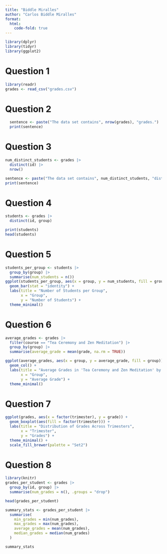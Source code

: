 ```yaml
---
title: "Biddle Miralles"
author: "Carlos Biddle Miralles"
format: 
  html:
    code-fold: true
---
```


```r
library(dplyr)
library(tidyr)
library(ggplot2)
```

# Question 1
```r
library(readr)
grades <- read_csv("grades.csv")
```

# Question 2
```r
  sentence <- paste("The data set contains", nrow(grades), "grades.")
  print(sentence)
```

# Question 3
```r
num_distinct_students <- grades |>
  distinct(id) |>
  nrow()  

sentence <- paste("The data set contains", num_distinct_students, "distinct students.")
print(sentence)  
```

# Question 4
```r
students <- grades |>
  distinct(id, group)  

print(students)
head(students)
```

# Question 5
```r
students_per_group <- students |>
  group_by(group) |>
  summarise(num_students = n())  
ggplot(students_per_group, aes(x = group, y = num_students, fill = group)) +
  geom_bar(stat = "identity") + 
  labs(title = "Number of Students per Group", 
       x = "Group", 
       y = "Number of Students") +
  theme_minimal()
```

# Question 6
```r
average_grades <- grades |>
  filter(course == "Tea Ceremony and Zen Meditation") |>
  group_by(group) |>
  summarise(average_grade = mean(grade, na.rm = TRUE))

ggplot(average_grades, aes(x = group, y = average_grade, fill = group)) +
  geom_col() +
  labs(title = "Average Grades in 'Tea Ceremony and Zen Meditation' by Group",
       x = "Group", 
       y = "Average Grade") +
  theme_minimal()

```

# Question 7
```r
ggplot(grades, aes(x = factor(trimester), y = grade)) +
  geom_boxplot(aes(fill = factor(trimester))) +  
  labs(title = "Distribution of Grades Across Trimesters",
       x = "Trimester", 
       y = "Grades") +
  theme_minimal() +  
  scale_fill_brewer(palette = "Set2")
```

# Question 8
```r
library(knitr)
grades_per_student <- grades |>
  group_by(id, group) |>  
  summarise(num_grades = n(), .groups = "drop")  

head(grades_per_student)  

summary_stats <- grades_per_student |>
  summarise(
    min_grades = min(num_grades),
    max_grades = max(num_grades),
    average_grades = mean(num_grades),
    median_grades = median(num_grades)
  )

summary_stats

```

